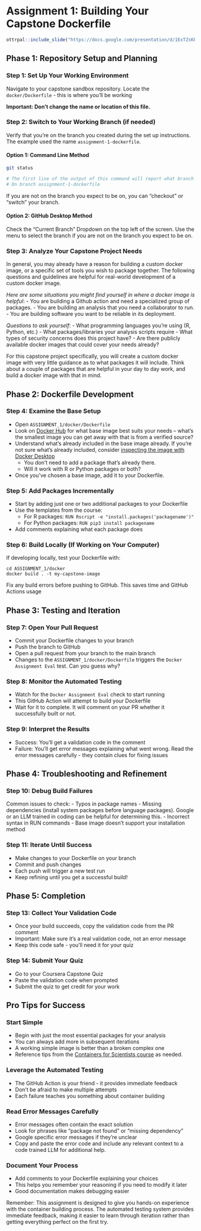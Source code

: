 # Assignment 1: Building Your Capstone Dockerfile


```r
ottrpal::include_slide("https://docs.google.com/presentation/d/1ExTZsKDHKM0fIi0_tB80qd8cHvqjEDyNJp-OsnvZ19o/edit?slide=id.g361b9572af4_0_181#slide=id.g361b9572af4_0_181")
```

## Phase 1: Repository Setup and Planning

### Step 1: Set Up Your Working Environment

Navigate to your capstone sandbox repository. Locate the `docker/Dockerfile` - this is where you'll be working

**Important: Don't change the name or location of this file.**

### Step 2: Switch to Your Working Branch (if needed)

Verify that you're on the branch you created during the set up instructions. The example used the name `assignment-1-dockerfile`.

#### Option 1: Command Line Method

```bash
git status

# The first line of the output of this command will report what branch you are on...
# On branch assignment-1-dockerfile
```

If you are not on the branch you expect to be on, you can "checkout" or "switch" your branch.

#### Option 2: GitHub Desktop Method

Check the "Current Branch" Dropdown on the top left of the screen. Use the menu to select the branch if you are not on the branch you expect to be on.

### Step 3: Analyze Your Capstone Project Needs

In general, you may already have a reason for building a custom docker image, or a specific set of tools you wish to package together. The following questions and guidelines are helpful for real-world development of a custom docker image.  

_Here are some situations you might find yourself in where a docker image is helpful_:
- You are building a Github action and need a specialized group of packages.
- You are building an analysis that you need a collaborator to run.
- You are building software you want to be reliable in its deployment.

_Questions to ask yourself_:
- What programming languages you're using (R, Python, etc.)
- What packages/libraries your analysis scripts require
- What types of security concerns does this project have?
- Are there publicly available docker images that could cover your needs already?

For this capstone project specifically, you will create a custom docker image with very little guidance as to what packages it will include. Think about a couple of packages that are helpful in your day to day work, and build a docker image with that in mind.

## Phase 2: Dockerfile Development

### Step 4: Examine the Base Setup
- Open `ASSIGNMENT_1/docker/Dockerfile`
- Look on [Docker Hub](https://hub.docker.com/) for what base image best suits your needs -- what's the smallest image you can get away with that is from a verified source?
- Understand what's already included in the base image already. If you're not sure what's already included, consider [inspecting the image with Docker Desktop](https://docs.docker.com/desktop/use-desktop/images/#inspect-an-image)
  - You don't need to add a package that's already there.
  - Will it work with R or Python packages or both?
- Once you've chosen a base image, add it to your Dockerfile.

### Step 5: Add Packages Incrementally
- Start by adding just one or two additional packages to your Dockerfile
- Use the templates from the course:
  - For R packages: `RUN Rscript -e "install.packages('packagename')"`
  - For Python packages: `RUN pip3 install packagename`
- Add comments explaining what each package does

### Step 6: Build Locally (If Working on Your Computer)
If developing locally, test your Dockerfile with:

```
cd ASSIGNMENT_1/docker
docker build . -t my-capstone-image
```

Fix any build errors before pushing to GitHub. This saves time and GitHub Actions usage

## Phase 3: Testing and Iteration

### Step 7: Open Your Pull Request
- Commit your Dockerfile changes to your branch
- Push the branch to GitHub
- Open a pull request from your branch to the main branch
- Changes to the `ASSIGNMENT_1/docker/Dockerfile` triggers the `Docker Assignment Eval` test. Can you guess why?

### Step 8: Monitor the Automated Testing
- Watch for the `Docker Assignment Eval` check to start running
- This GitHub Action will attempt to build your Dockerfile
- Wait for it to complete. It will comment on your PR whether it successfully built or not.

### Step 9: Interpret the Results
- Success: You'll get a validation code in the comment
- Failure: You'll get error messages explaining what went wrong. Read the error messages carefully - they contain clues for fixing issues

## Phase 4: Troubleshooting and Refinement

### Step 10: Debug Build Failures

Common issues to check:
  - Typos in package names
  - Missing dependencies (install system packages before language packages). Google or an LLM trained in coding can be helpful for determining this.
  - Incorrect syntax in RUN commands
  - Base image doesn't support your installation method

### Step 11: Iterate Until Success
- Make changes to your Dockerfile on your branch
- Commit and push changes
- Each push will trigger a new test run
- Keep refining until you get a successful build!

## Phase 5: Completion

### Step 13: Collect Your Validation Code
- Once your build succeeds, copy the validation code from the PR comment
- Important: Make sure it's a real validation code, not an error message
- Keep this code safe - you'll need it for your quiz

### Step 14: Submit Your Quiz
- Go to your Coursera Capstone Quiz
- Paste the validation code when prompted
- Submit the quiz to get credit for your work

## Pro Tips for Success

### Start Simple
- Begin with just the most essential packages for your analysis
- You can always add more in subsequent iterations
- A working simple image is better than a broken complex one
- Reference tips from the [Containers for Scientists course](https://hutchdatascience.org/Containers_for_Scientists/) as needed.

### Leverage the Automated Testing
- The GitHub Action is your friend - it provides immediate feedback
- Don't be afraid to make multiple attempts
- Each failure teaches you something about container building

### Read Error Messages Carefully
- Error messages often contain the exact solution
- Look for phrases like "package not found" or "missing dependency"
- Google specific error messages if they're unclear
- Copy and paste the error code and include any relevant context to a code trained LLM for additional help.

### Document Your Process
- Add comments to your Dockerfile explaining your choices
- This helps you remember your reasoning if you need to modify it later
- Good documentation makes debugging easier

Remember: This assignment is designed to give you hands-on experience with the container building process. The automated testing system provides immediate feedback, making it easier to learn through iteration rather than getting everything perfect on the first try.
